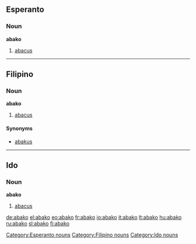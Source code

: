 ==Esperanto==

===Noun===
'''abako'''

# [[abacus]]

[[Category:Esperanto nouns]]

----

==Filipino==

===Noun===
'''abako'''

# [[abacus]]

====Synonyms====
* [[abakus]]

[[Category:Filipino nouns]]

----

==Ido==

===Noun===
'''abako'''

# [[abacus]]

[[Category:Ido nouns]]

[[de:abako]]
[[el:abako]]
[[eo:abako]]
[[fr:abako]]
[[io:abako]]
[[it:abako]]
[[lt:abako]]
[[hu:abako]]
[[ru:abako]]
[[sl:abako]]
[[fi:abako]]